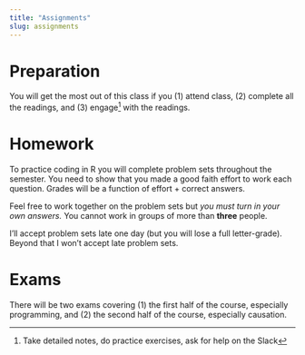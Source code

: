 ```yaml
---
title: "Assignments"
slug: assignments
---
```


# Preparation

<span class="newthought">You will get the most out of this class</span> if you (1) attend class, (2) complete all the readings, and (3) engage^[Take detailed notes, do practice exercises, ask for help on the Slack]  with the readings.


# Homework

<span class="newthought">To practice coding in R</span> you will complete problem sets throughout the semester. You need to show that you made a good faith effort to work each question. Grades will be a function of effort + correct answers. 


Feel free to work together on the problem sets but *you must turn in your own answers.* You cannot work in groups of more than **three** people.


I'll accept problem sets late one day (but you will lose a full letter-grade). Beyond that I won't accept late problem sets. 


# Exams

<span class="newthought">There will be two exams</span> covering (1) the first half of the course, especially programming, and (2) the second half of the course, especially causation.

